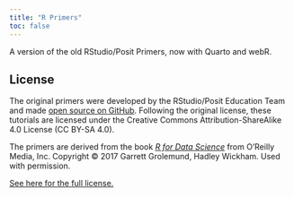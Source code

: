 ```yaml
---
title: "R Primers"
toc: false
---
```


A version of the old RStudio/Posit Primers, now with Quarto and webR.

## License {.appendix}

The original primers were developed by the RStudio/Posit Education Team and made [open source on GitHub](https://github.com/rstudio-education/primers). Following the original license, these tutorials are licensed under the Creative Commons Attribution-ShareAlike 4.0 License (CC BY-SA 4.0).

The primers are derived from the book [*R for Data Science*](https://r4ds.had.co.nz/) from O'Reilly Media, Inc. Copyright © 2017 Garrett Grolemund, Hadley Wickham. Used with permission.

[See here for the full license.](https://github.com/andrewheiss/r-primers/blob/main/LICENSE.md)
